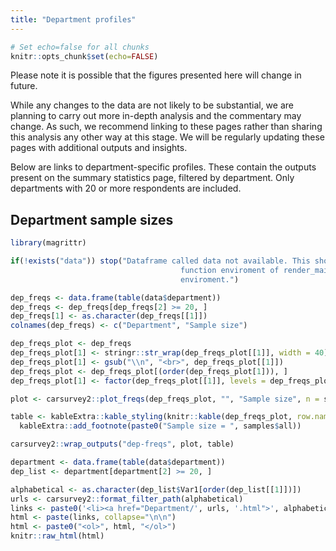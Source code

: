 ```yaml
---
title: "Department profiles"
---
```


```r
# Set echo=false for all chunks
knitr::opts_chunk$set(echo=FALSE)
```


Please note it is possible that the figures presented here will change in future. 

While any changes to the data are not likely to be substantial, we are planning to carry out more in-depth analysis and the commentary may change. As such, we recommend linking to these pages rather than sharing this analysis any other way at this stage. We will be regularly updating these pages with additional outputs and insights. 

Below are links to department-specific profiles. These contain the outputs present on the summary statistics page, filtered by department. Only departments with 20 or more respondents are included.

## Department sample sizes

``` r

library(magrittr)

if(!exists("data")) stop("Dataframe called data not available. This should be in the 
                                      function enviroment of render_main_site. Check that this is available in this
                                      enviroment.")

dep_freqs <- data.frame(table(data$department))
dep_freqs <- dep_freqs[dep_freqs[2] >= 20, ]
dep_freqs[1] <- as.character(dep_freqs[[1]])
colnames(dep_freqs) <- c("Department", "Sample size")

```

``` r

dep_freqs_plot <- dep_freqs
dep_freqs_plot[1] <- stringr::str_wrap(dep_freqs_plot[[1]], width = 40)
dep_freqs_plot[1] <- gsub("\\n", "<br>", dep_freqs_plot[[1]])
dep_freqs_plot <- dep_freqs_plot[(order(dep_freqs_plot[1])), ]
dep_freqs_plot[1] <- factor(dep_freqs_plot[[1]], levels = dep_freqs_plot[[1]])

plot <- carsurvey2::plot_freqs(dep_freqs_plot, "", "Sample size", n = samples$all, font_size = 14, orientation = "h", width = 700, height = 1000)

table <- kableExtra::kable_styling(knitr::kable(dep_freqs_plot, row.names = FALSE)) %>% 
  kableExtra::add_footnote(paste0("Sample size = ", samples$all))

carsurvey2::wrap_outputs("dep-freqs", plot, table)

```


``` r

department <- data.frame(table(data$department))
dep_list <- department[department[2] >= 20, ]

alphabetical <- as.character(dep_list$Var1[order(dep_list[[1]])])
urls <- carsurvey2::format_filter_path(alphabetical)
links <- paste0('<li><a href="Department/', urls, '.html">', alphabetical, "</a></li>")
html <- paste(links, collapse="\n\n")
html <- paste0("<ol>", html, "</ol>")
knitr::raw_html(html)

```
